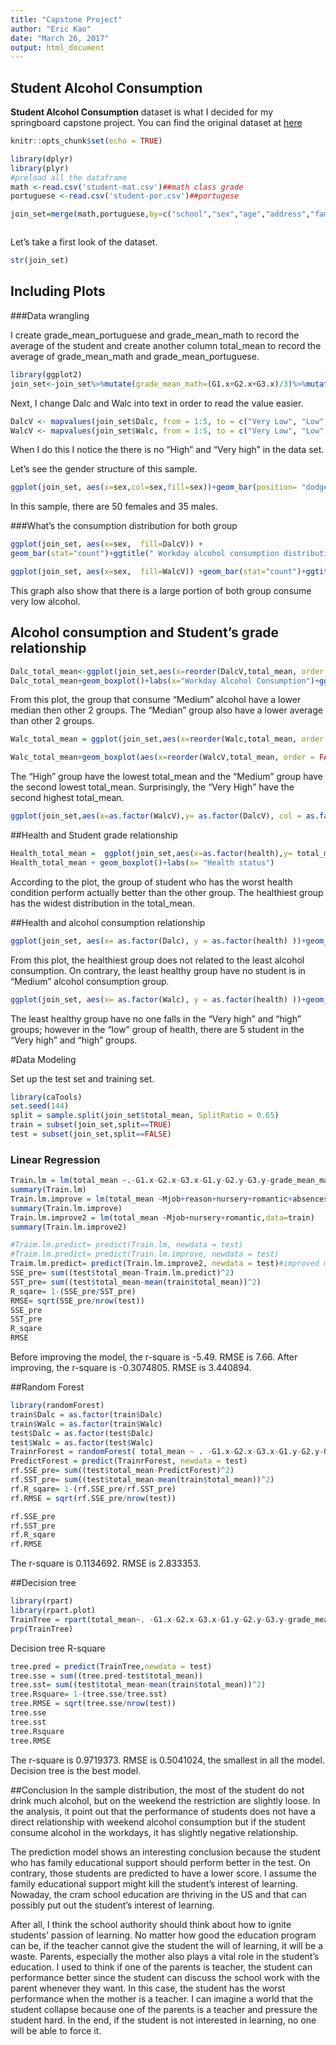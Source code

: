 ```yaml
---
title: "Capstone Project"
author: "Eric Kao"
date: "March 26, 2017"
output: html_document
---
```




## Student Alcohol Consumption

**Student Alcohol Consumption** dataset is what I decided for my springboard capstone project. You can find the original dataset at [here](https://www.kaggle.com/uciml/student-alcohol-consumption)


```r
knitr::opts_chunk$set(echo = TRUE)

library(dplyr)
library(plyr)
#preload all the dataframe
math <-read.csv('student-mat.csv')##math class grade
portuguese <-read.csv('student-por.csv')##portugese

join_set=merge(math,portuguese,by=c("school","sex","age","address","famsize","Pstatus", "Medu","Fedu","Mjob","Fjob","reason","nursery","internet", "guardian","guardian","traveltime","studytime","failures", "schoolsup","famsup","activities","higher","romantic", "famrel","freetime","goout","Dalc","Walc","health","absences"))



```


Let's take a first look of the dataset.

```r

str(join_set)

```



## Including Plots

###Data wrangling

I create grade_mean_portuguese and grade_mean_math to record the average of the student and create another column total_mean to record the average of grade_mean_math and grade_mean_portuguese.

```r
library(ggplot2)
join_set<-join_set%>%mutate(grade_mean_math=(G1.x+G2.x+G3.x)/3)%>%mutate(grade_mean_portuguese=(G1.y+G2.y+G3.y)/3)%>%mutate(total_mean = ((grade_mean_math+grade_mean_portuguese)/2) )%>%mutate(schoolsup=as.factor(schoolsup),famsup=as.factor(famsup),paid.x=as.factor(paid.x),paid.y=as.factor(paid.y),activities=as.factor(activities),nursery=as.factor(nursery),higher=as.factor(higher),internet=as.factor(internet),romantic=as.factor(romantic)) 
```

Next, I change Dalc and Walc into text in order to read the value easier. 
```r
DalcV <- mapvalues(join_set$Dalc, from = 1:5, to = c("Very Low", "Low", "Medium", "High", "Very High"))
WalcV <- mapvalues(join_set$Walc, from = 1:5, to = c("Very Low", "Low", "Medium", "High", "Very High"))

```

When I do this I notice the there is no "High" and "Very high" in the data set. 


Let's see the gender structure of this sample.


```r
ggplot(join_set, aes(x=sex,col=sex,fill=sex))+geom_bar(position= "dodge")+ggtitle("Gender composition")
```


In this sample, there are 50 females and 35 males. 


###What's the consumption distribution for both group
```r
ggplot(join_set, aes(x=sex,  fill=DalcV)) +
geom_bar(stat="count")+ggtitle(" Workday alcohol consumption distribution based on genders")
```

```r
ggplot(join_set, aes(x=sex,  fill=WalcV)) +geom_bar(stat="count")+ggtitle(" Weekend alcohol consumption distribution based on genders")
```



This graph also show that there is a large portion of both group consume very low alcohol. 


## Alcohol consumption and Student's grade relationship



```r
Dalc_total_mean<-ggplot(join_set,aes(x=reorder(DalcV,total_mean, order = FALSE),y= total_mean))
Dalc_total_mean+geom_boxplot()+labs(x="Workday Alcohol Consumption")+ggtitle(" Workday alcohol consumption boxplot and average grade ")
```




From this plot, the group that consume "Medium" alcohol have a lower median then other 2 groups. The "Median" group also have a lower average than other 2 groups.



```r
Walc_total_mean = ggplot(join_set,aes(x=reorder(Walc,total_mean, order = FALSE),y= total_mean))

Walc_total_mean+geom_boxplot(aes(x=reorder(WalcV,total_mean, order = FALSE)))+labs(x="Workday Alcohol Consumption")+ggtitle(" Weekend alcohol consumption boxplot and average grade ")
```



The "High" group have the lowest total_mean and the "Medium" group have the second lowest total_mean. Surprisingly, the "Very High" have the second highest total_mean. 

```r
ggplot(join_set,aes(x=as.factor(WalcV),y= as.factor(DalcV), col = as.factor((DalcV))))+geom_jitter()

```



##Health and Student grade relationship

```r
Health_total_mean =  ggplot(join_set,aes(x=as.factor(health),y= total_mean))
Health_total_mean + geom_boxplot()+labs(x= "Health status")
```




According to the plot, the group of student who has the worst health condition perform actually better than the other group. The healthiest group has the widest distribution in the total_mean. 




##Health and alcohol consumption relationship

```r
ggplot(join_set, aes(x= as.factor(Dalc), y = as.factor(health) ))+geom_jitter(aes(col= sex))+ggtitle("Student health distribution dotplot based on Workday alcohol consumption")+labs(x="Workday Alcohol Consumption")+facet_grid(.~health)
```



From this plot, the healthiest group does not related to the least alcohol consumption. On contrary, the least healthy group have no student is in "Medium" alcohol consumption group. 

```r
ggplot(join_set, aes(x= as.factor(Walc), y = as.factor(health) ))+geom_jitter(aes(col= sex))+ggtitle("Student health distribution dotplot based on weekend alcohol consumption")+labs(x="Weekend Alcohol Consumption")+facet_grid(.~health)
```



The least healthy group have no one falls in the "Very high" and "high" groups; however in the "low" group of health, there are 5 student in the "Very high" and "high" groups.






#Data Modeling

Set up the test set and training set.

```r
library(caTools)
set.seed(144)
split = sample.split(join_set$total_mean, SplitRatio = 0.65)
train = subset(join_set,split==TRUE)
test = subset(join_set,split==FALSE)
```


### Linear Regression
```r
Train.lm = lm(total_mean ~.-G1.x-G2.x-G3.x-G1.y-G2.y-G3.y-grade_mean_math-grade_mean_portuguese,data=train)
summary(Train.lm)
Train.lm.improve = lm(total_mean ~Mjob+reason+nursery+romantic+absences+paid.x,data=train)
summary(Train.lm.improve)
Train.lm.improve2 = lm(total_mean ~Mjob+nursery+romantic,data=train)
summary(Train.lm.improve2)
```


```r
#Traim.lm.predict= predict(Train.lm, newdata = test)
#Traim.lm.predict= predict(Train.lm.improve, newdata = test)
Traim.lm.predict= predict(Train.lm.improve2, newdata = test)#improved model
SSE_pre= sum((test$total_mean-Traim.lm.predict)^2)
SST_pre= sum((test$total_mean-mean(train$total_mean))^2)
R_sqare= 1-(SSE_pre/SST_pre)
RMSE= sqrt(SSE_pre/nrow(test))
SSE_pre
SST_pre
R_sqare
RMSE
```
Before improving the model, the r-square is -5.49. RMSE is 7.66.
After improving, the r-square is -0.3074805. RMSE is 3.440894.



##Random Forest
```r
library(randomForest)
train$Dalc = as.factor(train$Dalc)
train$Walc = as.factor(train$Walc)
test$Dalc = as.factor(test$Dalc)
test$Walc = as.factor(test$Walc)
TrainrForest = randomForest( total_mean ~ . -G1.x-G2.x-G3.x-G1.y-G2.y-G3.y-grade_mean_math-grade_mean_portuguese, data = train, nodesize= 25, ntree=200)
PredictForest = predict(TrainrForest, newdata = test)
rf.SSE_pre= sum((test$total_mean-PredictForest)^2)
rf.SST_pre= sum((test$total_mean-mean(train$total_mean))^2)
rf.R_sqare= 1-(rf.SSE_pre/rf.SST_pre)
rf.RMSE = sqrt(rf.SSE_pre/nrow(test))

rf.SSE_pre
rf.SST_pre
rf.R_sqare
rf.RMSE
```
The r-square is 0.1134692. RMSE is 2.833353.

##Decision tree
```r
library(rpart)
library(rpart.plot)
TrainTree = rpart(total_mean~. -G1.x-G2.x-G3.x-G1.y-G2.y-G3.y-grade_mean_math-grade_mean_portuguese, data = train)
prp(TrainTree)

```



Decision tree R-square

```r
tree.pred = predict(TrainTree,newdata = test)
tree.sse = sum((tree.pred-test$total_mean))
tree.sst= sum((test$total_mean-mean(train$total_mean))^2)
tree.Rsquare= 1-(tree.sse/tree.sst)
tree.RMSE = sqrt(tree.sse/nrow(test))
tree.sse
tree.sst
tree.Rsquare
tree.RMSE

```
The r-square is 0.9719373. RMSE is 0.5041024, the smallest in all the model. Decision tree is the best model. 


##Conclusion
In the sample distribution, the most of the student do not drink much alcohol, but on the weekend the restriction are slightly loose. In the analysis, it point out that the performance of students does not have a direct relationship with weekend alcohol consumption but if the student consume alcohol in the workdays, it has slightly negative relationship. 

The prediction model shows an interesting conclusion because the student who has family educational support should perform better in the test. On contrary, those students are predicted to have a lower score. I assume the family educational support might kill the student’s interest of learning. Nowaday, the cram school education are thriving in the US and that can possibly put out the student’s interest of learning.

After all, I think the school authority should think about how to ignite students’ passion of learning. No matter how good the education program can be, if the teacher cannot give the student the will of learning, it will be a waste. Parents, especially the mother also plays a vital role in the student’s education. I used to think if one of the parents is teacher, the student can performance better since the student can discuss the school work with the parent whenever they want. In this case, the student has the worst performance when the mother is a teacher. I can imagine a world that the student collapse because one of the parents is a teacher and pressure the student hard. In the end, if the student is not interested in learning, no one will be able to force it. 



